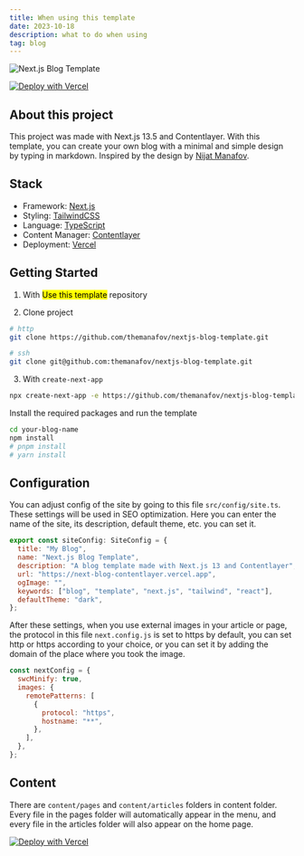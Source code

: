 ```yaml
---
title: When using this template
date: 2023-10-18
description: what to do when using
tag: blog
---
```


![Next.js Blog Template](https://next-blog-contentlayer.vercel.app/static/before-you-start/blog-template.png)

[![Deploy with Vercel](https://vercel.com/button)](https://vercel.com/new/clone?repository-url=https%3A%2F%2Fgithub.com%2Fthemanafov%2Fnextjs-blog-template)

## About this project

This project was made with Next.js 13.5 and Contentlayer. With this template, you can create your own blog with a minimal and simple design by typing in markdown. Inspired by the design by [Nijat Manafov](https://nijatmanafov.com).

## Stack

- Framework: [Next.js](https://nextjs.org)
- Styling: [TailwindCSS](https://tailwindcss.com)
- Language: [TypeScript](https://typescriptlang.org)
- Content Manager: [Contentlayer](https://contentlayer.dev)
- Deployment: [Vercel](https://vercel.com)

## Getting Started

1. With <mark>Use this template</mark> repository

2. Clone project

```sh
# http
git clone https://github.com/themanafov/nextjs-blog-template.git
```

```sh
# ssh
git clone git@github.com:themanafov/nextjs-blog-template.git
```

3. With `create-next-app`

```sh
npx create-next-app -e https://github.com/themanafov/nextjs-blog-template your-blog-name
```

Install the required packages and run the template

```sh
cd your-blog-name
npm install
# pnpm install
# yarn install
```

## Configuration

You can adjust config of the site by going to this file `src/config/site.ts`.
These settings will be used in SEO optimization.
Here you can enter the name of the site, its description, default theme, etc. you can set it.

```javascript
export const siteConfig: SiteConfig = {
  title: "My Blog",
  name: "Next.js Blog Template",
  description: "A blog template made with Next.js 13 and Contentlayer",
  url: "https://next-blog-contentlayer.vercel.app",
  ogImage: "",
  keywords: ["blog", "template", "next.js", "tailwind", "react"],
  defaultTheme: "dark",
};
```

After these settings, when you use external images in your article or page, the protocol in this file `next.config.js` is set to https by default, you can set http or https according to your choice, or you can set it by adding the domain of the place where you took the image.

```javascript
const nextConfig = {
  swcMinify: true,
  images: {
    remotePatterns: [
      {
        protocol: "https",
        hostname: "**",
      },
    ],
  },
};
```

## Content

There are `content/pages` and `content/articles` folders in content folder. Every file in the pages folder will automatically appear in the menu, and every file in the articles folder will also appear on the home page.

[![Deploy with Vercel](https://vercel.com/button)](https://vercel.com/new/clone?repository-url=https%3A%2F%2Fgithub.com%2Fthemanafov%2Fnextjs-blog-template)
